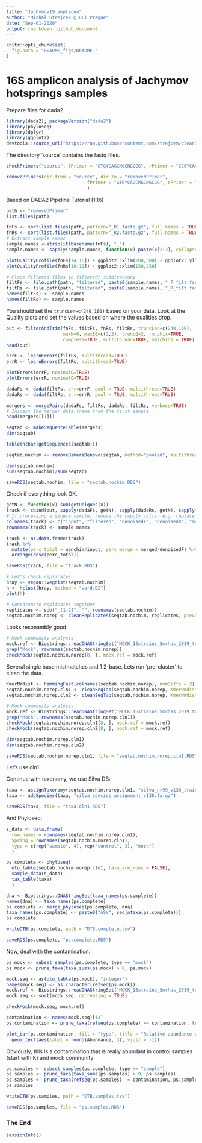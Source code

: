 ```yaml
---
title: "Jachymov19_amplicon"
author: "Michal Strejcek @ UCT Prague"
date: "Sep-01-2020"
output: rmarkdown::github_document
---
```

```r
knitr::opts_chunk$set(
  fig.path = "README_figs/README-"
)
```
# 16S amplicon analysis of Jachymov hotsprings samples

Prepare files for dada2.
```r
library(dada2); packageVersion("dada2")
library(phyloseq)
library(dplyr)
library(ggplot2)
devtools::source_url("https://raw.githubusercontent.com/strejcem/cleanSeqTools/master/R/cleanSeqTools.R")
```
The directory 'source' contains the fastq files.
```r
checkPrimers("source", fPrimer = "GTGYCAGCMGCNGCGG", rPrimer = "CCGYCAATTYMTTTRAGTTT")

removePrimers(dir.from = "source", dir.to = "removedPrimer",
                              fPrimer = "GTGYCAGCMGCNGCGG", rPrimer = "CCGYCAATTYMTTTRAGTTT",
                              )
```
Based on DADA2 Pipeline Tutorial (1.16)
```r
path <- "removedPrimer"
list.files(path)

fnFs <- sort(list.files(path, pattern="_R1.fastq.gz", full.names = TRUE))
fnRs <- sort(list.files(path, pattern="_R2.fastq.gz", full.names = TRUE))
# Extract sample names
sample.names <-strsplit(basename(fnFs), "_")
sample.names <- sapply(sample.names, function(x) paste(x[2:3], collapse = "_"))

plotQualityProfile(fnFs[14:15]) + ggplot2::xlim(200,300) + ggplot2::ylim(20,40)
plotQualityProfile(fnRs[10:11]) + ggplot2::xlim(150,250)                    

# Place filtered files in filtered/ subdirectory
filtFs <- file.path(path, "filtered", paste0(sample.names, "_F_filt.fastq.gz"))
filtRs <- file.path(path, "filtered", paste0(sample.names, "_R_filt.fastq.gz"))
names(filtFs) <- sample.names
names(filtRs) <- sample.names
```
You should set the `truncLen=c(240,160)` based on your data. Look at the Quality plots and set the values based on where the qualities drop.

```r
out <- filterAndTrim(fnFs, filtFs, fnRs, filtRs, truncLen=c(240,160),
                     maxN=0, maxEE=c(2,2), truncQ=2, rm.phix=TRUE,
                     compress=TRUE, multithread=TRUE, matchIDs = TRUE) # On Windows set multithread=FALSE
head(out)
```
```r
errF <- learnErrors(filtFs, multithread=TRUE)
errR <- learnErrors(filtRs, multithread=TRUE)

plotErrors(errF, nominalQ=TRUE)
plotErrors(errR, nominalQ=TRUE)

dadaFs <- dada(filtFs, err=errF, pool = TRUE, multithread=TRUE)
dadaRs <- dada(filtRs, err=errR, pool = TRUE, multithread=TRUE)

mergers <- mergePairs(dadaFs, filtFs, dadaRs, filtRs, verbose=TRUE)
# Inspect the merger data.frame from the first sample
head(mergers[[1]])

seqtab <- makeSequenceTable(mergers)
dim(seqtab)

table(nchar(getSequences(seqtab)))

seqtab.nochim <- removeBimeraDenovo(seqtab, method="pooled", multithread=TRUE, verbose=TRUE)

dim(seqtab.nochim)
sum(seqtab.nochim)/sum(seqtab)

saveRDS(seqtab.nochim, file = "seqtab.nochim.RDS")
```
Check if everything look OK.
```r
getN <- function(x) sum(getUniques(x))
track <- cbind(out, sapply(dadaFs, getN), sapply(dadaRs, getN), sapply(mergers, getN), rowSums(seqtab.nochim))
# If processing a single sample, remove the sapply calls: e.g. replace sapply(dadaFs, getN) with getN(dadaFs)
colnames(track) <- c("input", "filtered", "denoisedF", "denoisedR", "merged", "nonchim")
rownames(track) <- sample.names

track <- as.data.frame(track)
track %>%
  mutate(perc_total = nonchim/input, perc_merge = merged/denoisedF) %>%
  arrange(desc(perc_total))

saveRDS(track, file = "track.RDS")

# Let's check replicates
bray <- vegan::vegdist(seqtab.nochim)
h <- hclust(bray, method = "ward.D2")
plot(h)

# Concatenate replicates together
replicates <- sub("_[1-2]", "", rownames(seqtab.nochim))
seqtab.nochim.norep <- cleanReplicates(seqtab.nochim, replicates, prevalence = 0)
```

Looks resonambly good
```r
# Mock community analysis
mock.ref <- Biostrings::readDNAStringSet("MOCK_15strains_Smrhas_2019_trimmed.fas")
grep("Mock", rownames(seqtab.nochim.norep))
checkMock(seqtab.nochim.norep[8, ], mock.ref = mock.ref)
```
Several single base mistmatches and 1 2-base. Lets run 'pre-cluster' to clean the data.
```r
KmerNWdist <- hammingFast(colnames(seqtab.nochim.norep), numDiffs = 2)
seqtab.nochim.norep.cln1 <- cleanSeqTab(seqtab.nochim.norep, KmerNWdist = KmerNWdist, numDiffs = 1)
seqtab.nochim.norep.cln2 <- cleanSeqTab(seqtab.nochim.norep, KmerNWdist = KmerNWdist, numDiffs = 2)

# Mock community analysis
mock.ref <- Biostrings::readDNAStringSet("MOCK_15strains_Smrhas_2019_trimmed.fas")
grep("Mock", rownames(seqtab.nochim.norep.cln1))
checkMock(seqtab.nochim.norep.cln1[8, ], mock.ref = mock.ref)
checkMock(seqtab.nochim.norep.cln2[8, ], mock.ref = mock.ref)

dim(seqtab.nochim.norep.cln1)
dim(seqtab.nochim.norep.cln2)

saveRDS(seqtab.nochim.norep.cln1, file = "seqtab.nochim.norep.cln1.RDS")

```
Let's use cln1.

Continue with taxonomy, we use Silva DB:
```r

taxa <- assignTaxonomy(seqtab.nochim.norep.cln1, "silva_nr99_v138_train_set.fa.gz", multithread=TRUE)
taxa <- addSpecies(taxa, "silva_species_assignment_v138.fa.gz")

saveRDS(taxa, file = "taxa.cln1.RDS")
```
And Phyloseq:
```r
s_data <- data.frame(
  row.names = rownames(seqtab.nochim.norep.cln1),
  Spring = rownames(seqtab.nochim.norep.cln1),
  type = c(rep("sample", 4), rep("control", 3), "mock")
  )

ps.complete <- phyloseq(
  otu_table(seqtab.nochim.norep.cln1, taxa_are_rows = FALSE),
  sample_data(s_data),
  tax_table(taxa)
  )

dna <- Biostrings::DNAStringSet(taxa_names(ps.complete))
names(dna) <- taxa_names(ps.complete)
ps.complete <- merge_phyloseq(ps.complete, dna)
taxa_names(ps.complete) <- paste0("ASV", seq(ntaxa(ps.complete)))
ps.complete

writeDTB(ps.complete, path = "DTB.complete.tsv")

saveRDS(ps.complete, "ps.complete.RDS")
```
Now, deal with the contamination:
```r

ps.mock <- subset_samples(ps.complete, type == "mock")
ps.mock <- prune_taxa(taxa_sums(ps.mock) > 0, ps.mock)

mock.seq <- as(otu_table(ps.mock), "integer")
names(mock.seq) <- as.character(refseq(ps.mock))
mock.ref <- Biostrings::readDNAStringSet("MOCK_15strains_Smrhas_2019_trimmed.fas")
mock.seq <- sort(mock.seq, decreasing = TRUE)

checkMock(mock.seq, mock.ref)

contamination <- names(mock.seq)[14]
ps.contamination <- prune_taxa(refseq(ps.complete) == contamination, transform_sample_counts(ps.complete, function(x) x/sum(x)))

plot_bar(ps.contamination, fill = "type", title = "Relative abundance of the contaminat ASV in samples") +
  geom_text(aes(label = round(Abundance, 3), vjust = -1))

```

Obviously, this is a contamination that is really abundant in control samples (start with K) and mock community
```r
ps.samples <- subset_samples(ps.complete, type == "sample")
ps.samples <- prune_taxa(taxa_sums(ps.samples) > 0, ps.samples)
ps.samples <- prune_taxa(refseq(ps.samples) != contamination, ps.samples)
ps.samples

writeDTB(ps.samples, path = "DTB.samples.tsv")

saveRDS(ps.samples, file = "ps.samples.RDS")
```
### The End
```r
sessionInfo()
```

